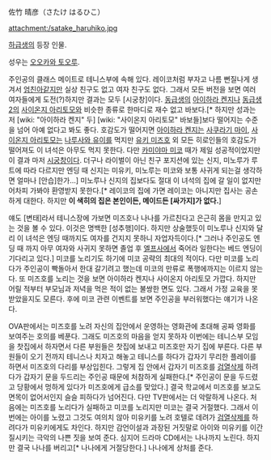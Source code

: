 佐竹 晴彦（さたけ はるひこ）

attachment:/satake_haruhiko.jpg

[[하급생]]의 등장 인물.

성우는 [[오오카와 토오루]].

주인공의 클래스 메이트로 테니스부에 속해 있다. 레이코처럼 부자고 나름 뻔질나게 생겨서 [[엄친아]]같지만 실상 친구도 없고 여자 친구도 없다. 그래서 모든 버전을 보면 여러 여자들에게 도전(?)하지만 결과는 모두 [시궁창]이다. [[동급생]]의 [[아이하라 켄지]]나 [[동급생2]]의 [[사이온지 아리토모]]와 비슷한 종류로 한마디로 재수 없고 바보다.[* 하지만 성과는 저 [wiki: "아이하라 켄지" 두] [wiki: "사이온지 아리토모" 바보들]보다 떨어지는 수준을 넘어 아예 없다고 봐도 좋다. 호감도가 떨어지면 [[아이하라 켄지]]는 [[사쿠라기 마이]], [[사이온지 아리토모]]는 [[나루사와 유이]]를 먹지만 [[유키 미즈호]] 외 모든 히로인들의 호감도가 떨어져도 이 녀석은 아무도 먹지 못한다. 다만 [[카미야마 미코]] 때가 제일 성공적이었지만 이 결과 마저 [[시궁창]]이다. 더구나 라이벌이 아닌 친구 포지션에 있는 신지, 미노루가 루트에 따라 다르지만 엔딩 때 신지는 미유키, 미노루는 미코와 보통 사귀게 되는걸 생각하면 얼마나 [안습]한가...]
미노루나 신지의 집보다도 절대 이 녀석의 집에 갈 일이 없지만 어차피 가봐야 환영받지 못한다.[* 레이코의 집에 가면 레이코는 아니지만 집사는 공손하게 대한다. 하지만 '''이 색히의 집은 본인이든, 메이드든 [싸가지]가 없다.''']

얘도 [변태]라서 테니스장에 가보면 미즈호나 나나를 가르친다고 은근히 몸을 만지고 있는 것을 볼 수 있다. 이것은 명백한 [성추행]이다. 하지만 상술했듯이 미노루나 신지와 달리 이 녀석은 엔딩 때까지도 여자를 건지지 못하니 자업자득이다.[* 그러나 주인공도 엔딩 때 까지 아무 여자와 사귀지 못하면 졸업 후 [[엘프]]사에서 죽어라 일한다는 베드 엔딩이 기다리고 있다.] 미코를 노리기도 하기에 미코 공략의 최대의 적이다. 다만 미코를 노리다가 주인공이 빡돌아서 한대 갈기려고 했는데 미코의 만류로 폭행에까지는 이르지 않는다.
또 미즈호를 노리는 것을 보면 아이하라 켄지나 사이온지 아리토모 가깝다. 하지만 어릴 적부터 부모님과 저녁을 먹은 적이 없는 불쌍한 면도 있다. 그래서 가정 교육을 못받았을지도 모른다. 후에 미코 관련 이벤트를 보면 주인공을 부러워했다는 얘기가 나온다.

OVA판에서는 미즈호를 노려 자신의 집안에서 운영하는 영화관에 초대해 공짜 영화를 보여주는 호의를 베푼다. 그래도 미즈호의 마음을 얻지 못하자 이번에는 테니스부 모임을 찻집에서 하자면서 다른 부원들은 찻집에 보내고 미즈호만 자기 집에 부른다. 다른 부원들이 오기 전까지 테니스나 치자고 해놓고 테니스를 하다가 갑자기 무리한 플레이를 하면서 미즈호의 다리를 부상입힌다. 그렇게 집 안에서 갑자기 미즈호를 [[검열삭제]] 하려다가 갑자기 문을 두드리는 주인공 때문에 처참하게 실패한다.[* 주인공이 문을 두드렸고 당황에서 멍하게 있다가 미즈호에게 급소를 맞았다.] 결국 학교에서 미즈호를 보고도 면목이 없어서인지 슬슬 피하다가 넘어진다. 다만 TV판에서는 더 악랄하게 나온다. 처음에는 미즈호를 노리다가 실패하고 미코를 노리지만 미코는 결국 거절했다. 그래서 이번에는 아이를 노렸고 그것도 여의치 않아 미유키를 노려 호텔로 데려가 [[검열삭제]]를 하려다가 미유키에게도 차인다. 하지만 감언이설과 과장된 거짓말로 아이와 미유키를 이간질시키는 극악의 나쁜 짓을 보여 준다. 심지어 드라마 CD에서는 나나까지 노린다. 하지만 결국 나나를 버리고[* 나나에게 거절당한다.] 나나에게 상처를 준다. 
